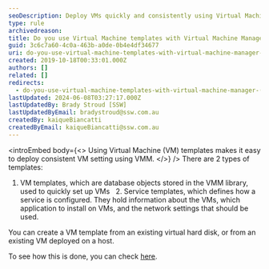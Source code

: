 ```yaml
---
seoDescription: Deploy VMs quickly and consistently using Virtual Machine Manager (VMM) templates, ideal for setting up VM configurations and services.
type: rule
archivedreason:
title: Do you use Virtual Machine templates with Virtual Machine Manager (VMM)?
guid: 3c6c7a60-4c0a-463b-a0de-0b4e4df34677
uri: do-you-use-virtual-machine-templates-with-virtual-machine-manager-vmm
created: 2019-10-18T00:33:01.000Z
authors: []
related: []
redirects:
  - do-you-use-virtual-machine-templates-with-virtual-machine-manager-(vmm)
lastUpdated: 2024-06-08T03:27:17.000Z
lastUpdatedBy: Brady Stroud [SSW]
lastUpdatedByEmail: bradystroud@ssw.com.au
createdBy: kaiqueBiancatti
createdByEmail: kaiqueBiancatti@ssw.com.au
---
```


<introEmbed
  body={<>
Using Virtual Machine (VM) templates makes it easy to deploy consistent VM setting using VMM.
  </>}
/>
There are 2 types of templates:

1. VM templates, which are database objects stored in the VMM library, used to quickly set up VMs
     2. Service templates, which defines how a service is configured. They hold information about the VMs, which application to install on VMs, and the network settings that should be used.

You can create a VM template from an existing virtual hard disk, or from an existing VM deployed on a host.

To see how this is done, you can check [here](https://docs.microsoft.com/en-us/system-center/vmm/library-vm-templates?view=sc-vmm-2019&WT.mc_id=DP-MVP-33518).
